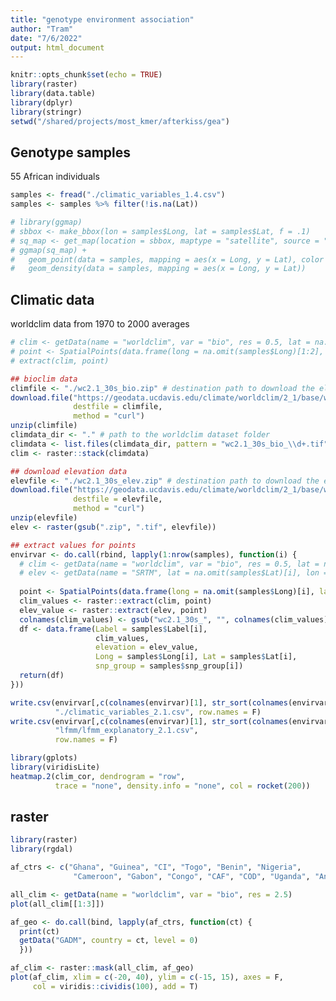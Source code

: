 ```yaml
---
title: "genotype environment association"
author: "Tram"
date: "7/6/2022"
output: html_document
---
```


```r
knitr::opts_chunk$set(echo = TRUE)
library(raster)
library(data.table)
library(dplyr)
library(stringr)
setwd("/shared/projects/most_kmer/afterkiss/gea")
```

## Genotype samples

55 African individuals

```r
samples <- fread("./climatic_variables_1.4.csv")
samples <- samples %>% filter(!is.na(Lat))
```

```r
# library(ggmap)
# sbbox <- make_bbox(lon = samples$Long, lat = samples$Lat, f = .1)
# sq_map <- get_map(location = sbbox, maptype = "satellite", source = "google")
# ggmap(sq_map) + 
#   geom_point(data = samples, mapping = aes(x = Long, y = Lat), color = "red3") +
#   geom_density(data = samples, mapping = aes(x = Long, y = Lat))
```

## Climatic data

worldclim data from 1970 to 2000 averages

```r
# clim <- getData(name = "worldclim", var = "bio", res = 0.5, lat = na.omit(samples$Lat)[1:2], lon = na.omit(samples$Long)[1:2])
# point <- SpatialPoints(data.frame(long = na.omit(samples$Long)[1:2], lat = na.omit(samples$Lat)[1:2]), proj4string = clim@crs)
# extract(clim, point)

## bioclim data
climfile <- "./wc2.1_30s_bio.zip" # destination path to download the elevation data,  change if needed
download.file("https://geodata.ucdavis.edu/climate/worldclim/2_1/base/wc2.1_30s_bio.zip", 
              destfile = climfile,
              method = "curl")
unzip(climfile)
climdata_dir <- "." # path to the worldclim dataset folder
climdata <- list.files(climdata_dir, pattern = "wc2.1_30s_bio_\\d+.tif", full.names = T)
clim <- raster::stack(climdata)

## download elevation data
elevfile <- "./wc2.1_30s_elev.zip" # destination path to download the elevation data,  change if needed
download.file("https://geodata.ucdavis.edu/climate/worldclim/2_1/base/wc2.1_30s_elev.zip", 
              destfile = elevfile,
              method = "curl")
unzip(elevfile)
elev <- raster(gsub(".zip", ".tif", elevfile)) 

## extract values for points
envirvar <- do.call(rbind, lapply(1:nrow(samples), function(i) {
  # clim <- getData(name = "worldclim", var = "bio", res = 0.5, lat = na.omit(samples$Lat)[i], lon = na.omit(samples$Long)[i])
  # elev <- getData(name = "SRTM", lat = na.omit(samples$Lat)[i], lon = na.omit(samples$Long)[i])
  
  point <- SpatialPoints(data.frame(long = na.omit(samples$Long)[i], lat = na.omit(samples$Lat)[i]), proj4string = clim@crs)
  clim_values <- raster::extract(clim, point)
  elev_value <- raster::extract(elev, point)
  colnames(clim_values) <- gsub("wc2.1_30s_", "", colnames(clim_values))
  df <- data.frame(Label = samples$Label[i], 
                   clim_values, 
                   elevation = elev_value,
                   Long = samples$Long[i], Lat = samples$Lat[i],
                   snp_group = samples$snp_group[i])
  return(df)
}))

write.csv(envirvar[,c(colnames(envirvar)[1], str_sort(colnames(envirvar)[2:20], numeric = T), colnames(envirvar)[21:24])], 
          "./climatic_variables_2.1.csv", row.names = F)
write.csv(envirvar[,c(colnames(envirvar)[1], str_sort(colnames(envirvar)[2:20], numeric = T), colnames(envirvar)[21])], 
          "lfmm/lfmm_explanatory_2.1.csv",
          row.names = F)
```

```r
library(gplots)
library(viridisLite)
heatmap.2(clim_cor, dendrogram = "row",
          trace = "none", density.info = "none", col = rocket(200))
```



## raster

```r
library(raster)
library(rgdal)

af_ctrs <- c("Ghana", "Guinea", "CI", "Togo", "Benin", "Nigeria", 
              "Cameroon", "Gabon", "Congo", "CAF", "COD", "Uganda", "Angola")

all_clim <- getData(name = "worldclim", var = "bio", res = 2.5)
plot(all_clim[[1:3]])

af_geo <- do.call(bind, lapply(af_ctrs, function(ct) {
  print(ct)
  getData("GADM", country = ct, level = 0)
  }))

af_clim <- raster::mask(all_clim, af_geo)
plot(af_clim, xlim = c(-20, 40), ylim = c(-15, 15), axes = F, 
     col = viridis::cividis(100), add = T)

```
